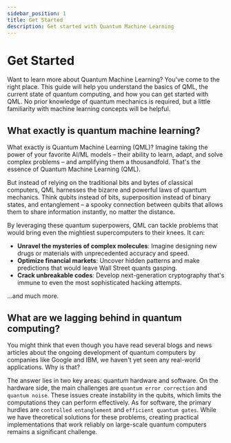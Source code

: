 ```yaml
---
sidebar_position: 1
title: Get Started
description: Get started with Quantum Machine Learning
---
```


# Get Started

Want to learn more about Quantum Machine Learning? You've come to the right place. This guide will help you understand the basics of QML, the current state of quantum computing, and how you can get started with QML. No prior knowledge of quantum mechanics is required, but a little familiarity with machine learning concepts will be helpful.



## What exactly is quantum machine learning?

What exactly is Quantum Machine Learning (QML)?
Imagine taking the power of your favorite AI/ML models – their ability to learn, adapt, and solve complex problems – and amplifying them a thousandfold. That's the essence of Quantum Machine Learning (QML).

But instead of relying on the traditional bits and bytes of classical computers, QML harnesses the bizarre and powerful laws of quantum mechanics. Think qubits instead of bits, superposition instead of binary states, and entanglement – a spooky connection between qubits that allows them to share information instantly, no matter the distance.

By leveraging these quantum superpowers, QML can tackle problems that would bring even the mightiest supercomputers to their knees. It can:

- **Unravel the mysteries of complex molecules**: Imagine designing new drugs or materials with unprecedented accuracy and speed.
- **Optimize financial markets**: Uncover hidden patterns and make predictions that would leave Wall Street quants gasping.
- **Crack unbreakable codes**: Develop next-generation cryptography that's immune to even the most sophisticated hacking attempts.

...and much more.

## What are we lagging behind in quantum computing?

You might think that even though you have read several blogs and news articles about the ongoing development of quantum computers by companies like Google and IBM, we haven't yet seen any real-world applications. Why is that?

The answer lies in two key areas: quantum hardware and software. On the hardware side, the main challenges are `quantum error correction` and `quantum noise`. These issues create instability in the qubits, which limits the computations they can perform effectively. As for software, the primary hurdles are `controlled entanglement` and `efficient quantum gates`. While we have theoretical solutions for these problems, creating practical implementations that work reliably on large-scale quantum computers remains a significant challenge.

